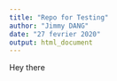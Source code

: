 ---
title: "Repo for Testing"
author: "Jimmy DANG"
date: "27 fevrier 2020"
output: html_document
---
Hey there

